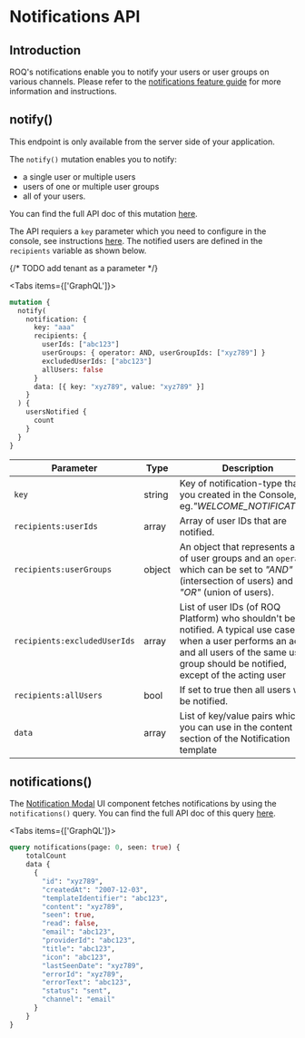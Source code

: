 
# Notifications API

## Introduction

ROQ's notifications enable you to notify your users or user groups on various channels. Please refer to
the [notifications feature guide](/feature-guides/notifications) for more information and instructions.

## notify()

<Callout type="info" emoji="ℹ️">
  This endpoint is only available from the server side of your application. 
</Callout>

The `notify()` mutation enables you to notify:

* a single user or multiple users
* users of one or multiple user groups
* all of your users.

You can find the full API doc of this mutation [here](https://snapshotp.roq-platform.com/docs/#mutation-notify).

The API requiers a `key` parameter which you need to configure in the console, see
instructions [here](/feature-guides/notifications#2-create-new-notification-template). The notified users are
defined in the `recipients` variable as shown below.

{/* TODO add tenant as a parameter */}

<Tabs items={['GraphQL']}><Tab>

```graphql
mutation {
  notify(
    notification: {
      key: "aaa"
      recipients: {
        userIds: ["abc123"]
        userGroups: { operator: AND, userGroupIds: ["xyz789"] }
        excludedUserIds: ["abc123"]
        allUsers: false
      }
      data: [{ key: "xyz789", value: "xyz789" }]
    }
  ) {
    usersNotified {
      count
    }
  }
}

```

</Tab></Tabs>

| Parameter                    | Type   | Description                                                                                                                                                                                           |
|------------------------------|--------|-------------------------------------------------------------------------------------------------------------------------------------------------------------------------------------------------------|
| `key`                        | string | Key of notification-type that you created in the Console, eg._"WELCOME_NOTIFICATION"_                                                                                                                 |
| `recipients:userIds`         | array  | Array of user IDs that are notified.                                                                                                                                                                  |
| `recipients:userGroups`      | object | An object that represents a list of user groups and an `operator` which can be set to _"AND"_(intersection of users) and _"OR"_ (union of users).                                                     |
| `recipients:excludedUserIds` | array  | List of user IDs (of ROQ Platform) who shouldn't be notified. A typical use case is when a user performs an action and all users of the same user-group should be notified, except of the acting user |
| `recipients:allUsers`        | bool   | If set to true then all users will be notified.                                                                                                                                                       |
| `data`                       | array  | List of key/value pairs which you can use in the content section of the Notification template                                                                                                         |

## notifications()

The [Notification Modal](/ui-components/notification-modal) UI component fetches notifications by using the 
`notifications()` query. You can find the full API doc of this query [here](https://snapshotp.roq-platform.com/docs/#query-notifications).

<Tabs items={['GraphQL']}><Tab>

```graphql
query notifications(page: 0, seen: true) {
    totalCount
    data {
      {
        "id": "xyz789",
        "createdAt": "2007-12-03",
        "templateIdentifier": "abc123",
        "content": "xyz789",
        "seen": true,
        "read": false,
        "email": "abc123",
        "providerId": "abc123",
        "title": "abc123",
        "icon": "abc123",
        "lastSeenDate": "xyz789",
        "errorId": "xyz789",
        "errorText": "abc123",
        "status": "sent",
        "channel": "email"
      }
    }
}
```

</Tab></Tabs>